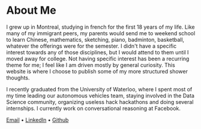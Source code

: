 <div>

# About Me

I grew up in Montreal, studying in french for the first 18 years of my life.
Like many of my immigrant peers, my parents would send me to weekend school
to learn Chinese, mathematics, sketching, piano, badminton, basketball,
whatever the offerings were for the semester. I didn't have a specific interest
towards any of those disciplines, but I would attend to them until I moved away
for college. Not having specific interest has been a recurring theme
for me; I feel like I am driven mostly by general curiosity. This website is
where I choose to publish some of my more structured shower thoughts.

I recently graduated from the University of Waterloo, where I spent most of my
time leading our autonomous vehicles team, staying involved in the Data Science
community, organizing useless hack hackathons and doing several internships.
I currently work on conversational reasoning at Facebook.

[Email](mailto:simon.xmfan@gmail.com?subject=Hi)
•
[LinkedIn](https://linkedin.com/in/xmfan)
•
[Github](https://github.com/xmfan)

</div>
